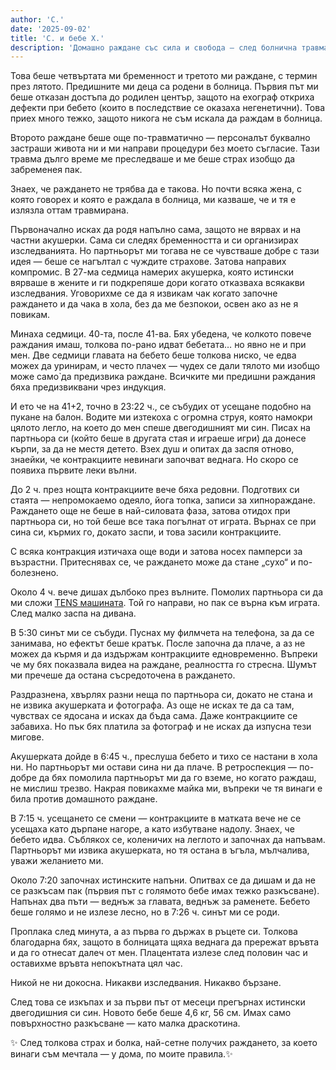```yaml
---
author: 'С.'
date: '2025-09-02'
title: 'С. и бебе Х.'
description: 'Домашно раждане със сила и свобода — след болнична травма'
--- 
```


Това беше четвъртата ми бременност и третото ми раждане, с термин през лятото. Предишните ми деца са родени в болница. Първия път ми беше отказан достъпа до родилен център, защото на ехограф откриха дефекти при бебето (които в последствие се оказаха негенетични). Това приех много тежко, защото никога не съм искала да раждам в болница. 

Второто раждане беше още по-травматично — персоналът буквално застраши живота ни и ми направи процедури без моето съгласие. Тази травма дълго време ме преследваше и ме беше страх изобщо да забременея пак.

Знаех, че раждането не трябва да е такова. Но почти всяка жена, с която говорех и която е раждала в болница, ми казваше, че и тя е излязла оттам травмирана.

Първоначално исках да родя напълно сама, защото не вярвах и на частни акушерки. Сама си следях бременността и си организирах изследванията. Но партньорът ми тогава не се чувстваше добре с тази идея — беше се нагълтал с чуждите страхове. Затова направих компромис. В 27-ма седмица намерих акушерка, която истински вярваше в жените и ги подкрепяше дори когато отказваха всякакви изследвания. Уговорихме се да я извикам чак когато започне раждането и да чака в хола, без да ме безпокои, освен ако аз не я повикам.

Минаха седмици. 40-та, после 41-ва. Бях убедена, че колкото повече раждания имаш, толкова по-рано идват бебетата… но явно не и при мен. Две седмици главата на бебето беше толкова ниско, че едва можех да уринирам, и често плачех — чудех се дали тялото ми изобщо може само̀ да предизвика раждане. Всичките ми предишни раждания бяха предизвиквани чрез индукция.

И ето че на 41+2, точно в 23:22 ч., се събудих от усещане подобно на пукане на балон. Водите ми изтекоха с огромна струя, която намокри цялото легло, на което до мен спеше двегодишният ми син. Писах на партньора си (който беше в другата стая и играеше игри) да донесе кърпи, за да не местя детето. Взех душ и опитах да заспя отново, знаейки, че контракциите невинаги започват веднага. Но скоро се появиха първите леки вълни.

До 2 ч. през нощта контракциите вече бяха редовни. Подготвих си стаята — непромокаемо одеяло, йога топка, записи за хипнораждане. Раждането още не беше в най-силовата фаза, затова отидох при партньора си, но той беше все така погълнат от играта. Върнах се при сина си, кърмих го, докато заспи, и това засили контракциите.

С всяка контракция изтичаха още води и затова носех памперси за възрастни. Притеснявах се, че раждането може да стане „сухо“ и по-болезнено.

Около 4 ч. вече дишах дълбоко през вълните. Помолих партньора си да ми сложи [TENS машината](https://www.nhs.uk/tests-and-treatments/transcutaneous-electrical-nerve-stimulation-tens/). Той го направи, но пак се върна към играта. След малко заспа на дивана.

В 5:30 синът ми се събуди. Пуснах му филмчета на телефона, за да се занимава, но ефектът беше кратък. После започна да плаче, а аз не можех да кърмя и да издържам контракциите едновременно. Въпреки че му бях показвала видеа на раждане, реалността го стресна. Шумът ми пречеше да остана съсредоточена в раждането.

Раздразнена, хвърлях разни неща по партньора си, докато не стана и не извика акушерката и фотографа. Аз още не исках те да са там, чувствах се ядосана и исках да бъда сама. Даже контракциите се забавиха. Но пък бях платила за фотограф и не исках да изпусна тези мигове.

Акушерката дойде в 6:45 ч., преслуша бебето и тихо се настани в хола ни. Но партньорът ми остави сина ни да плаче. В ретроспекция — по-добре да бях помолила партньорът ми да го вземе, но когато раждаш, не мислиш трезво. Накрая повикахме майка ми, въпреки че тя винаги е била против домашното раждане.

В 7:15 ч. усещането се смени — контракциите в матката вече не се усещаха като дърпане нагоре, а като избутване надолу. Знаех, че бебето идва. Съблякох се, коленичих на леглото и започнах да напъвам. Партньорът ми извика акушерката, но тя остана в ъгъла, мълчалива, уважи желанието ми.

Около 7:20 започнах истинските напъни. Опитвах се да дишам и да не се разкъсам пак (първия път с голямото бебе имах тежко разкъсване). Напънах два пъти — веднъж за главата, веднъж за раменете. Бебето беше голямо и не излезе лесно, но в 7:26 ч. синът ми се роди.

Проплака след минута, а аз първа го държах в ръцете си. Толкова благодарна бях, защото в болницата щяха веднага да прережат връвта и да го отнесат далеч от мен. Плацентата излезе след половин час и оставихме връвта непокътната цял час.

Никой не ни докосна. Никакви изследвания. Никакво бързане.

След това се изкъпах и за първи път от месеци прегърнах истински двегодишния си син. Новото бебе беше 4,6 кг, 56 см. Имах само повърхностно разкъсване — като малка драскотина.

✨ След толкова страх и болка, най-сетне получих раждането, за което винаги съм мечтала — у дома, по моите правила.✨
